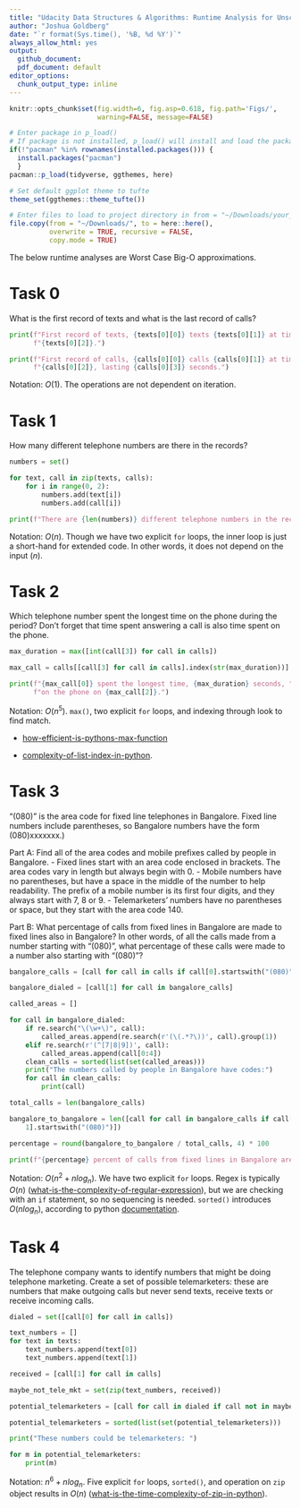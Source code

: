 ```yaml
---
title: "Udacity Data Structures & Algorithms: Runtime Analysis for Unscramble Computer Science Problems"
author: "Joshua Goldberg"
date: "`r format(Sys.time(), '%B, %d %Y')`"
always_allow_html: yes
output:
  github_document: 
  pdf_document: default
editor_options: 
  chunk_output_type: inline
---
```


```r
knitr::opts_chunk$set(fig.width=6, fig.asp=0.618, fig.path='Figs/',
                      warning=FALSE, message=FALSE)
```

```r
# Enter package in p_load()
# If package is not installed, p_load() will install and load the package
if(!"pacman" %in% rownames(installed.packages())) {
  install.packages("pacman")
  }
pacman::p_load(tidyverse, ggthemes, here)

# Set default ggplot theme to tufte
theme_set(ggthemes::theme_tufte())
```

```r
# Enter files to load to project directory in from = "~/Downloads/your_file_name_here"
file.copy(from = "~/Downloads/", to = here::here(), 
          overwrite = TRUE, recursive = FALSE, 
          copy.mode = TRUE)
```

The below runtime analyses are Worst Case Big-O approximations.

# Task 0

What is the first record of texts and what is the last record of calls?

```python
print(f"First record of texts, {texts[0][0]} texts {texts[0][1]} at time "
      f"{texts[0][2]}.")

print(f"First record of calls, {calls[0][0]} calls {calls[0][1]} at time "
      f"{calls[0][2]}, lasting {calls[0][3]} seconds.")
```

Notation: $O(1)$. The operations are not dependent on iteration.

# Task 1

How many different telephone numbers are there in the records? 

```python
numbers = set()

for text, call in zip(texts, calls):
    for i in range(0, 2):
        numbers.add(text[i])
        numbers.add(call[i])

print(f"There are {len(numbers)} different telephone numbers in the records.")
```

Notation: $O(n)$. Though we have two explicit `for` loops, the inner loop is just a short-hand for extended code. In other words, it does not depend on the input ($n$).

# Task 2

Which telephone number spent the longest time on the phone during the period? Don't forget that time spent answering a call is also time spent on the phone.

```python
max_duration = max([int(call[3]) for call in calls])

max_call = calls[[call[3] for call in calls].index(str(max_duration))]

print(f"{max_call[0]} spent the longest time, {max_duration} seconds, "
      f"on the phone on {max_call[2]}.")
```

Notation: $O(n^5)$. `max()`, two explicit `for` loops, and indexing through look to find match. 

- [how-efficient-is-pythons-max-function](https://stackoverflow.com/questions/5454030/how-efficient-is-pythons-max-function)

- [complexity-of-list-index-in-python](https://stackoverflow.com/questions/5913671/complexity-of-list-indexx-in-python).

# Task 3

"(080)" is the area code for fixed line telephones in Bangalore.
Fixed line numbers include parentheses, so Bangalore numbers
have the form (080)xxxxxxx.)

Part A: Find all of the area codes and mobile prefixes called by people
in Bangalore.
 - Fixed lines start with an area code enclosed in brackets. The area
   codes vary in length but always begin with 0.
 - Mobile numbers have no parentheses, but have a space in the middle
   of the number to help readability. The prefix of a mobile number
   is its first four digits, and they always start with 7, 8 or 9.
 - Telemarketers' numbers have no parentheses or space, but they start
   with the area code 140.

Part B: What percentage of calls from fixed lines in Bangalore are made
to fixed lines also in Bangalore? In other words, of all the calls made
from a number starting with "(080)", what percentage of these calls
were made to a number also starting with "(080)"?

```python
bangalore_calls = [call for call in calls if call[0].startswith("(080)")]

bangalore_dialed = [call[1] for call in bangalore_calls]

called_areas = []

for call in bangalore_dialed:
    if re.search("\(\w+\)", call):
        called_areas.append(re.search(r'(\(.*?\))', call).group(1))
    elif re.search(r'(^[7|8|9])', call):
        called_areas.append(call[0:4])
    clean_calls = sorted(list(set(called_areas)))
    print("The numbers called by people in Bangalore have codes:")
    for call in clean_calls:
        print(call)

total_calls = len(bangalore_calls)

bangalore_to_bangalore = len([call for call in bangalore_calls if call[
    1].startswith("(080)")])

percentage = round(bangalore_to_bangalore / total_calls, 4) * 100

print(f"{percentage} percent of calls from fixed lines in Bangalore are calls to other fixed lines in Bangalore.")

```

Notation: $O(n^2 + nlog_n)$. We have two explicit `for` loops. Regex is typically $O(n)$ ([what-is-the-complexity-of-regular-expression](https://stackoverflow.com/questions/4378455/what-is-the-complexity-of-regular-expression)), but we are checking with an `if` statement, so no sequencing is needed. `sorted()` introduces $O(nlog_n)$, according to python [documentation](https://wiki.python.org/moin/TimeComplexity).

# Task 4

The telephone company wants to identify numbers that might be doing telephone marketing. Create a set of possible telemarketers: these are numbers that make outgoing calls but never send texts, receive texts or receive incoming calls.

```python
dialed = set([call[0] for call in calls])

text_numbers = []
for text in texts:
    text_numbers.append(text[0])
    text_numbers.append(text[1])

received = [call[1] for call in calls]

maybe_not_tele_mkt = set(zip(text_numbers, received))

potential_telemarketers = [call for call in dialed if call not in maybe_not_tele_mkt]

potential_telemarketers = sorted(list(set(potential_telemarketers)))

print("These numbers could be telemarketers: ")

for m in potential_telemarketers:
    print(m)
```

Notation: $n^6+nlog_n$. Five explicit `for` loops, `sorted()`, and operation on `zip` object results in $O(n)$ ([what-is-the-time-complexity-of-zip-in-python](https://stackoverflow.com/questions/36877715/what-is-the-time-complexity-of-zip-in-python)).



